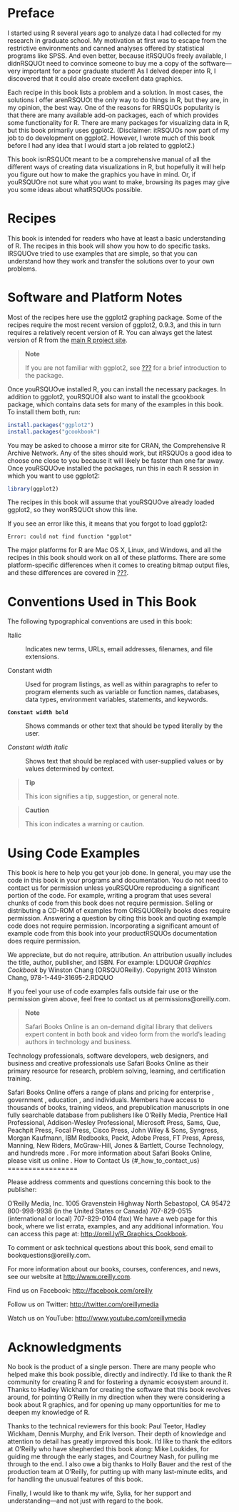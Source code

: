 Preface {#_preface}
=======

I started using R several years ago to analyze data I had collected for
my research in graduate school. My motivation at first was to escape
from the restrictive environments and canned analyses offered by
statistical programs like SPSS. And even better, because itRSQUOs freely
available, I didnRSQUOt need to convince someone to buy me a copy of the
software—very important for a poor graduate student! As I delved deeper
into R, I discovered that it could also create excellent data graphics.

Each recipe in this book lists a problem and a solution. In most cases,
the solutions I offer arenRSQUOt the only way to do things in R, but
they are, in my opinion, the best way. One of the reasons for RRSQUOs
popularity is that there are many available add-on packages, each of
which provides some functionality for R. There are many packages for
visualizing data in R, but this book primarily uses ggplot2.
(Disclaimer: itRSQUOs now part of my job to do development on ggplot2.
However, I wrote much of this book before I had any idea that I would
start a job related to ggplot2.)

This book isnRSQUOt meant to be a comprehensive manual of all the
different ways of creating data visualizations in R, but hopefully it
will help you figure out how to make the graphics you have in mind. Or,
if youRSQUOre not sure what you want to make, browsing its pages may
give you some ideas about whatRSQUOs possible.

Recipes {#_recipes}
=======

This book is intended for readers who have at least a basic
understanding of R. The recipes in this book will show you how to do
specific tasks. IRSQUOve tried to use examples that are simple, so that
you can understand how they work and transfer the solutions over to your
own problems.

Software and Platform Notes {#_software_and_platform_notes}
===========================

Most of the recipes here use the ggplot2 graphing package. Some of the
recipes require the most recent version of ggplot2, 0.9.3, and this in
turn requires a relatively recent version of R. You can always get the
latest version of R from the [main R project
site](http://www.r-project.org).

> **Note**
>
> If you are not familiar with ggplot2, see [???](#CHAPTER_GGPLOT2) for
> a brief introduction to the package.

Once youRSQUOve installed R, you can install the necessary packages. In
addition to ggplot2, youRSQUOll also want to install the gcookbook
package, which contains data sets for many of the examples in this book.
To install them both, run:

```r
install.packages("ggplot2")
install.packages("gcookbook")
```

You may be asked to choose a mirror site for CRAN, the Comprehensive R
Archive Network. Any of the sites should work, but itRSQUOs a good idea
to choose one close to you because it will likely be faster than one far
away. Once youRSQUOve installed the packages, run this in each R session
in which you want to use ggplot2:

```r
library(ggplot2)
```

The recipes in this book will assume that youRSQUOve already loaded
ggplot2, so they wonRSQUOt show this line.

If you see an error like this, it means that you forgot to load ggplot2:

    Error: could not find function "ggplot"

The major platforms for R are Mac OS X, Linux, and Windows, and all the
recipes in this book should work on all of these platforms. There are
some platform-specific differences when it comes to creating bitmap
output files, and these differences are covered in
[???](#CHAPTER_OUTPUT).

Conventions Used in This Book {#_conventions_used_in_this_book}
=============================

The following typographical conventions are used in this book:

Italic

:   Indicates new terms, URLs, email addresses, filenames, and file
    extensions.

Constant width

:   Used for program listings, as well as within paragraphs to refer to
    program elements such as variable or function names, databases, data
    types, environment variables, statements, and keywords.

**`Constant width bold`**

:   Shows commands or other text that should be typed literally by the
    user.

*Constant width italic*

:   Shows text that should be replaced with user-supplied values or by
    values determined by context.

> **Tip**
>
> This icon signifies a tip, suggestion, or general note.

> **Caution**
>
> This icon indicates a warning or caution.

Using Code Examples {#_using_code_examples}
===================

This book is here to help you get your job done. In general, you may use
the code in this book in your programs and documentation. You do not
need to contact us for permission unless youRSQUOre reproducing a
significant portion of the code. For example, writing a program that
uses several chunks of code from this book does not require permission.
Selling or distributing a CD-ROM of examples from ORSQUOReilly books
does require permission. Answering a question by citing this book and
quoting example code does not require permission. Incorporating a
significant amount of example code from this book into your
productRSQUOs documentation does require permission.

We appreciate, but do not require, attribution. An attribution usually
includes the title, author, publisher, and ISBN. For example: LDQUO*R
Graphics Cookbook* by Winston Chang (ORSQUOReilly). Copyright 2013
Winston Chang, 978-1-449-31695-2.RDQUO

If you feel your use of code examples falls outside fair use or the
permission given above, feel free to contact us at
permissions@oreilly.com.

> **Note**
>
> Safari Books Online is an on-demand digital library that delivers
> expert content in both book and video form from the world’s leading
> authors in technology and business.

Technology professionals, software developers, web designers, and
business and creative professionals use Safari Books Online as their
primary resource for research, problem solving, learning, and
certification training.

Safari Books Online offers a range of
plans and pricing
for
enterprise
,
government
,
education
, and individuals.
Members have access to thousands of books, training videos, and
prepublication manuscripts in one fully searchable database from
publishers like O’Reilly Media, Prentice Hall Professional,
Addison-Wesley Professional, Microsoft Press, Sams, Que, Peachpit Press,
Focal Press, Cisco Press, John Wiley & Sons, Syngress, Morgan Kaufmann,
IBM Redbooks, Packt, Adobe Press, FT Press, Apress, Manning, New Riders,
McGraw-Hill, Jones & Bartlett, Course Technology, and hundreds
more
. For more information about Safari Books Online, please visit us
online
.
How to Contact Us {#_how_to_contact_us}
=================

Please address comments and questions concerning this book to the
publisher:

O’Reilly Media, Inc.
1005 Gravenstein Highway North
Sebastopol, CA 95472
800-998-9938 (in the United States or Canada)
707-829-0515 (international or local)
707-829-0104 (fax)
We have a web page for this book, where we list errata, examples, and
any additional information. You can access this page at:
<http://oreil.ly/R_Graphics_Cookbook>.

To comment or ask technical questions about this book, send email to
bookquestions@oreilly.com.

For more information about our books, courses, conferences, and news,
see our website at <http://www.oreilly.com>.

Find us on Facebook: <http://facebook.com/oreilly>

Follow us on Twitter: <http://twitter.com/oreillymedia>

Watch us on YouTube: <http://www.youtube.com/oreillymedia>

Acknowledgments {#_acknowledgments}
===============

No book is the product of a single person. There are many people who
helped make this book possible, directly and indirectly. I’d like to
thank the R community for creating R and for fostering a dynamic
ecosystem around it. Thanks to Hadley Wickham for creating the software
that this book revolves around, for pointing O’Reilly in my direction
when they were considering a book about R graphics, and for opening up
many opportunities for me to deepen my knowledge of R.

Thanks to the technical reviewers for this book: Paul Teetor, Hadley
Wickham, Dennis Murphy, and Erik Iverson. Their depth of knowledge and
attention to detail has greatly improved this book. I’d like to thank
the editors at O’Reilly who have shepherded this book along: Mike
Loukides, for guiding me through the early stages, and Courtney Nash,
for pulling me through to the end. I also owe a big thanks to Holly
Bauer and the rest of the production team at O’Reilly, for putting up
with many last-minute edits, and for handling the unusual features of
this book.

Finally, I would like to thank my wife, Sylia, for her support and
understanding—and not just with regard to the book.
